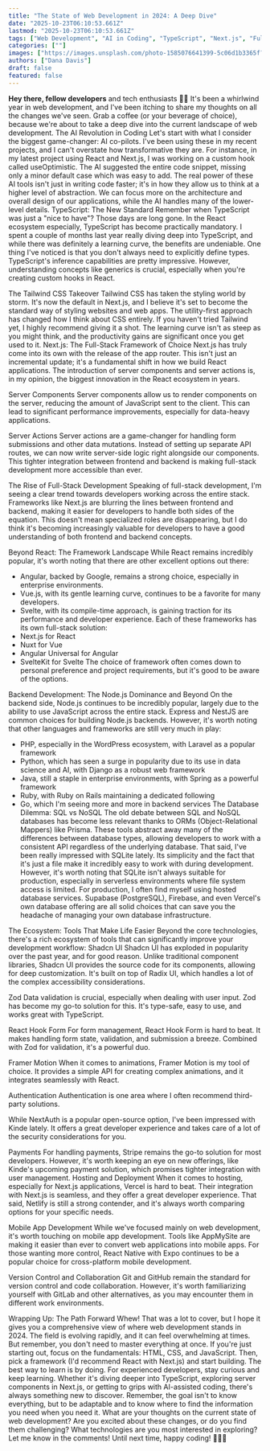```yaml
---
title: "The State of Web Development in 2024: A Deep Dive"
date: "2025-10-23T06:10:53.661Z"
lastmod: "2025-10-23T06:10:53.661Z"
tags: ["Web Development", "AI in Coding", "TypeScript", "Next.js", "Full-Stack Development"]
categories: [""]
images: ["https://images.unsplash.com/photo-1585076641399-5c06d1b3365f?crop=entropy&cs=tinysrgb&fit=max&fm=jpg&ixid=M3wxMTc3M3wwfDF8c2VhcmNofDEyfHx3ZWIlMjBkZXZlbG9wZXJ8ZW58MHx8fHwxNzIxNzc3MDg4fDA&ixlib=rb-4.0.3&q=80&w=2000"]
authors: ["Dana Davis"]
draft: false
featured: false
---
```

**Hey there, fellow developers** and tech enthusiasts 👋🏾 It's been a whirlwind year in web development, and I've been itching to share my thoughts on all the changes we've seen. Grab a coffee (or your beverage of choice), because we're about to take a deep dive into the current landscape of web development. The AI Revolution in Coding Let's start with what I consider the biggest game-changer: AI co-pilots. I've been using these in my recent projects, and I can't overstate how transformative they are. For instance, in my latest project using React and Next.js, I was working on a custom hook called useOptimistic. The AI suggested the entire code snippet, missing only a minor default case which was easy to add. The real power of these AI tools isn't just in writing code faster; it's in how they allow us to think at a higher level of abstraction. We can focus more on the architecture and overall design of our applications, while the AI handles many of the lower-level details. TypeScript: The New Standard Remember when TypeScript was just a "nice to have"? Those days are long gone. In the React ecosystem especially, TypeScript has become practically mandatory. I spent a couple of months last year really diving deep into TypeScript, and while there was definitely a learning curve, the benefits are undeniable. One thing I've noticed is that you don't always need to explicitly define types. TypeScript's inference capabilities are pretty impressive. However, understanding concepts like generics is crucial, especially when you're creating custom hooks in React.

The Tailwind CSS Takeover Tailwind CSS has taken the styling world by storm. It's now the default in Next.js, and I believe it's set to become the standard way of styling websites and web apps. The utility-first approach has changed how I think about CSS entirely. If you haven't tried Tailwind yet, I highly recommend giving it a shot. The learning curve isn't as steep as you might think, and the productivity gains are significant once you get used to it. Next.js: The Full-Stack Framework of Choice Next.js has truly come into its own with the release of the app router. This isn't just an incremental update; it's a fundamental shift in how we build React applications. The introduction of server components and server actions is, in my opinion, the biggest innovation in the React ecosystem in years.

Server Components Server components allow us to render components on the server, reducing the amount of JavaScript sent to the client. This can lead to significant performance improvements, especially for data-heavy applications.

Server Actions Server actions are a game-changer for handling form submissions and other data mutations. Instead of setting up separate API routes, we can now write server-side logic right alongside our components. This tighter integration between frontend and backend is making full-stack development more accessible than ever.

The Rise of Full-Stack Development Speaking of full-stack development, I'm seeing a clear trend towards developers working across the entire stack. Frameworks like Next.js are blurring the lines between frontend and backend, making it easier for developers to handle both sides of the equation. This doesn't mean specialized roles are disappearing, but I do think it's becoming increasingly valuable for developers to have a good understanding of both frontend and backend concepts.

Beyond React: The Framework Landscape While React remains incredibly popular, it's worth noting that there are other excellent options out there:

* Angular, backed by Google, remains a strong choice, especially in enterprise environments.
* Vue.js, with its gentle learning curve, continues to be a favorite for many developers.
* Svelte, with its compile-time approach, is gaining traction for its performance and developer experience. Each of these frameworks has its own full-stack solution:
* Next.js for React
* Nuxt for Vue
* Angular Universal for Angular
* SvelteKit for Svelte The choice of framework often comes down to personal preference and project requirements, but it's good to be aware of the options.

Backend Development: The Node.js Dominance and Beyond On the backend side, Node.js continues to be incredibly popular, largely due to the ability to use JavaScript across the entire stack. Express and NestJS are common choices for building Node.js backends. However, it's worth noting that other languages and frameworks are still very much in play:

* PHP, especially in the WordPress ecosystem, with Laravel as a popular framework
* Python, which has seen a surge in popularity due to its use in data science and AI, with Django as a robust web framework
* Java, still a staple in enterprise environments, with Spring as a powerful framework
* Ruby, with Ruby on Rails maintaining a dedicated following
* Go, which I'm seeing more and more in backend services The Database Dilemma: SQL vs NoSQL The old debate between SQL and NoSQL databases has become less relevant thanks to ORMs (Object-Relational Mappers) like Prisma. These tools abstract away many of the differences between database types, allowing developers to work with a consistent API regardless of the underlying database. That said, I've been really impressed with SQLite lately. Its simplicity and the fact that it's just a file make it incredibly easy to work with during development. However, it's worth noting that SQLite isn't always suitable for production, especially in serverless environments where file system access is limited. For production, I often find myself using hosted database services. Supabase (PostgreSQL), Firebase, and even Vercel's own database offering are all solid choices that can save you the headache of managing your own database infrastructure.

The Ecosystem: Tools That Make Life Easier Beyond the core technologies, there's a rich ecosystem of tools that can significantly improve your development workflow: Shadcn UI Shadcn UI has exploded in popularity over the past year, and for good reason. Unlike traditional component libraries, Shadcn UI provides the source code for its components, allowing for deep customization. It's built on top of Radix UI, which handles a lot of the complex accessibility considerations.

Zod Data validation is crucial, especially when dealing with user input. Zod has become my go-to solution for this. It's type-safe, easy to use, and works great with TypeScript.

React Hook Form For form management, React Hook Form is hard to beat. It makes handling form state, validation, and submission a breeze. Combined with Zod for validation, it's a powerful duo.

Framer Motion When it comes to animations, Framer Motion is my tool of choice. It provides a simple API for creating complex animations, and it integrates seamlessly with React.

Authentication Authentication is one area where I often recommend third-party solutions.

While NextAuth is a popular open-source option, I've been impressed with Kinde lately. It offers a great developer experience and takes care of a lot of the security considerations for you.

Payments For handling payments, Stripe remains the go-to solution for most developers. However, it's worth keeping an eye on new offerings, like Kinde's upcoming payment solution, which promises tighter integration with user management. Hosting and Deployment When it comes to hosting, especially for Next.js applications, Vercel is hard to beat. Their integration with Next.js is seamless, and they offer a great developer experience. That said, Netlify is still a strong contender, and it's always worth comparing options for your specific needs.

Mobile App Development While we've focused mainly on web development, it's worth touching on mobile app development. Tools like AppMySite are making it easier than ever to convert web applications into mobile apps. For those wanting more control, React Native with Expo continues to be a popular choice for cross-platform mobile development.

Version Control and Collaboration Git and GitHub remain the standard for version control and code collaboration. However, it's worth familiarizing yourself with GitLab and other alternatives, as you may encounter them in different work environments.

Wrapping Up: The Path Forward Whew! That was a lot to cover, but I hope it gives you a comprehensive view of where web development stands in 2024. The field is evolving rapidly, and it can feel overwhelming at times. But remember, you don't need to master everything at once. If you're just starting out, focus on the fundamentals: HTML, CSS, and JavaScript. Then, pick a framework (I'd recommend React with Next.js) and start building. The best way to learn is by doing. For experienced developers, stay curious and keep learning. Whether it's diving deeper into TypeScript, exploring server components in Next.js, or getting to grips with AI-assisted coding, there's always something new to discover. Remember, the goal isn't to know everything, but to be adaptable and to know where to find the information you need when you need it. What are your thoughts on the current state of web development? Are you excited about these changes, or do you find them challenging? What technologies are you most interested in exploring? Let me know in the comments! Until next time, happy coding! 🧑🏾‍💻